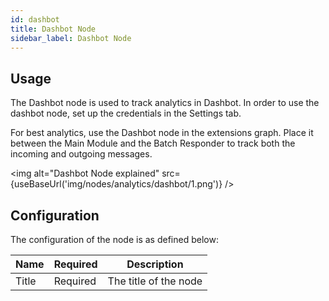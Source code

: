 ```yaml
---
id: dashbot
title: Dashbot Node
sidebar_label: Dashbot Node
---
```



## Usage

The Dashbot node is used to track analytics in Dashbot. In order to use the dashbot node, set up the credentials in the Settings tab.

For best analytics, use the Dashbot node in the extensions graph. Place it between the Main Module and the Batch Responder to track both the incoming and outgoing messages. 

<img alt="Dashbot Node explained" src={useBaseUrl('img/nodes/analytics/dashbot/1.png')} />

## Configuration

The configuration of the node is as defined below:

| Name          | Required |                      Description                                     |
| ------------- | -------- | -------------------------------------------------------------------- |
| Title         | Required | The title of the node                                                |